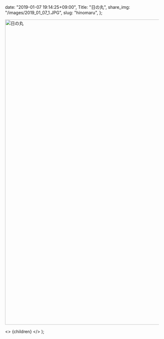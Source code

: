 
  date: "2019-01-07 19:14:25+09:00",
  Title: "日の丸",
  share_img: "/images/2019_01_07_1.JPG",
  slug: "hinomaru",
};

<img src="/images/2019_01_07_1.JPG" alt="日の丸" width="1500" height="1001" loading="lazy" />

  <>
    <Head>
      <title>{meta.Title} | 異郷好実</title>
    </Head>
    <PostLayout meta={meta}>{children}</PostLayout>
  </>
);
